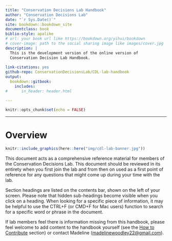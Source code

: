 ```yaml
--- 
title: "Conservation Decisions Lab Handbook"
author: "Conservation Decisions Lab"
date: "`r Sys.Date()`"
site: bookdown::bookdown_site
documentclass: book
biblio-style: apalike
# url: your book url like https://bookdown.org/yihui/bookdown
# cover-image: path to the social sharing image like images/cover.jpg
description: |
  This is the development version of the online version of
  Conservation Decision Lab Handbook.
  
link-citations: yes
github-repo: ConservationDecisionsLab/CDL-lab-handbook
output:
  bookdown::gitbook:
    includes:
#      in_header: header.html

---
```



```r
knitr::opts_chunk$set(echo = FALSE)

```

---
# Overview {-#overview}

```r
knitr::include_graphics(here::here("img/cdl-lab-banner.jpg"))
```

This document acts as a comprehensive reference material for members of the Conservation Decisions Lab. This document should be reviewed in its entirety when you first join the lab and from then on used as a first point of reference for any questions that might come up during your time with the lab.

Section headings are listed on the contents bar, shown on the left of your screen. Please note that hidden sub-headings become visible when you click on a heading. When looking for a specific piece of information, it may be helpful to use the CTRL+F (or CMD+F for Mac users) function to search for a specific word or phrase in the document.

If lab members feel there is information missing from this handbook, please feel welcome to add content to the handbook yourself (see the [How to Contribute](#howtocontribute) section) or contact Madeline (<madelinewoodley22@gmail.com>).





